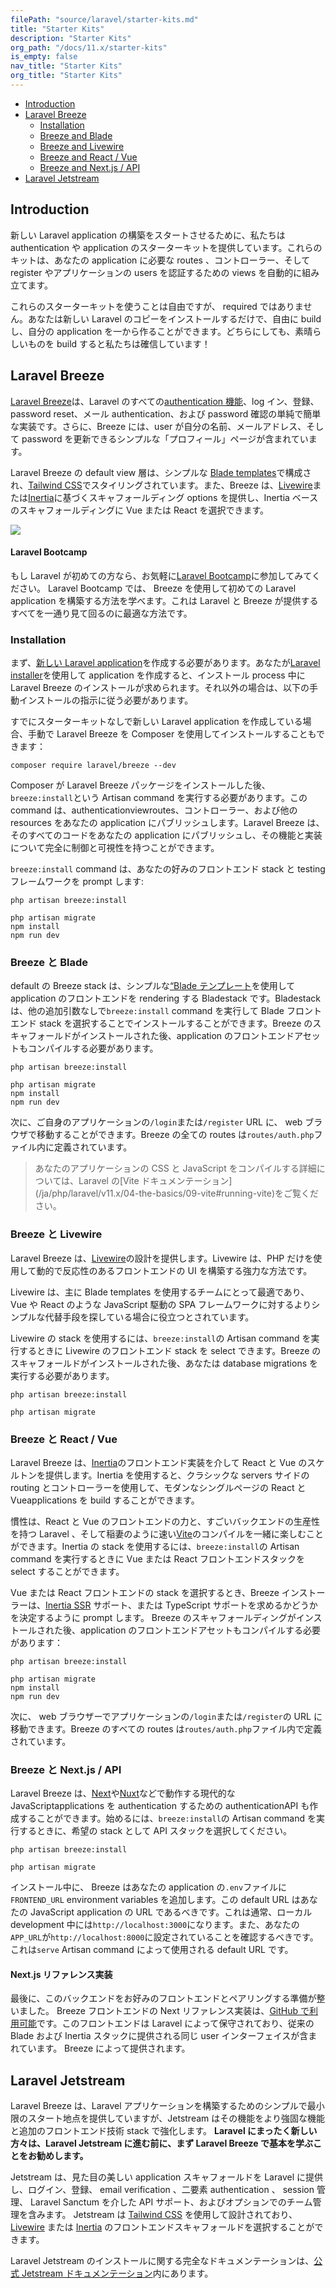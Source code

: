 ```yaml
---
filePath: "source/laravel/starter-kits.md"
title: "Starter Kits"
description: "Starter Kits"
org_path: "/docs/11.x/starter-kits"
is_empty: false
nav_title: "Starter Kits"
org_title: "Starter Kits"
---
```


<InPageIndex>

- [Introduction](#introduction)
- [Laravel Breeze](#laravel-breeze)
  - [Installation](#laravel-breeze-installation)
  - [Breeze and Blade](#breeze-and-blade)
  - [Breeze and Livewire](#breeze-and-livewire)
  - [Breeze and React / Vue](#breeze-and-inertia)
  - [Breeze and Next.js / API](#breeze-and-next)
- [Laravel Jetstream](#laravel-jetstream)

</InPageIndex>

<a name="introduction"></a>

## Introduction

新しい Laravel application の構築をスタートさせるために、私たちは authentication や application のスターターキットを提供しています。これらのキットは、あなたの application に必要な routes 、コントローラー、そして register やアプリケーションの users を認証するための views を自動的に組み立てます。

これらのスターターキットを使うことは自由ですが、 required ではありません。あなたは新しい Laravel のコピーをインストールするだけで、自由に build し、自分の application を一から作ることができます。どちらにしても、素晴らしいものを build すると私たちは確信しています！

<a name="laravel-breeze"></a>

## Laravel Breeze

[Laravel Breeze](https://github.com/laravel/breeze)は、Laravel のすべての[authentication 機能](/ja/php/laravel/v11.x/06-security/authentication)、log イン、登録、password reset、メール authentication、および password 確認の単純で簡単な実装です。さらに、Breeze には、user が自分の名前、メールアドレス、そして password を更新できるシンプルな「プロフィール」ページが含まれています。

Laravel Breeze の default view 層は、シンプルな [Blade templates](/ja/php/laravel/v11.x/04-the-basics/08-blade)で構成され、[Tailwind CSS](https://tailwindcss.com)でスタイリングされています。また、Breeze は、[Livewire](https://livewire.laravel.com)または[Inertia](https://inertiajs.com)に基づくスキャフォールディング options を提供し、Inertia ベースのスキャフォールディングに Vue または React を選択できます。

<img src="/images/php/laravel/v11.x/img/docs/breeze-register.png" />

#### Laravel Bootcamp

もし Laravel が初めての方なら、お気軽に[Laravel Bootcamp](https://bootcamp.laravel.com)に参加してみてください。 Laravel Bootcamp では、 Breeze を使用して初めての Laravel application を構築する方法を学べます。これは Laravel と Breeze が提供するすべてを一通り見て回るのに最適な方法です。

<a name="laravel-breeze-installation"></a>

### Installation

まず、[新しい Laravel application](/ja/php/laravel/v11.x/02-getting-started/01-installation)を作成する必要があります。あなたが[Laravel installer](/ja/php/laravel/v11.x/02-getting-started/01-installation#creating-a-laravel-project)を使用して application を作成すると、インストール process 中に Laravel Breeze のインストールが求められます。それ以外の場合は、以下の手動インストールの指示に従う必要があります。

すでにスターターキットなしで新しい Laravel application を作成している場合、手動で Laravel Breeze を Composer を使用してインストールすることもできます：

```shell
composer require laravel/breeze --dev
```

Composer が Laravel Breeze パッケージをインストールした後、`breeze:install`という Artisan command を実行する必要があります。この command は、authenticationviewroutes、コントローラー、および他の resources をあなたの application にパブリッシュします。Laravel Breeze は、そのすべてのコードをあなたの application にパブリッシュし、その機能と実装について完全に制御と可視性を持つことができます。

`breeze:install` command は、あなたの好みのフロントエンド stack と testing フレームワークを prompt します:

```shell
php artisan breeze:install

php artisan migrate
npm install
npm run dev
```

<a name="breeze-and-blade"></a>

### Breeze と Blade

default の Breeze stack は、シンプルな[“Blade テンプレート](/ja/php/laravel/v11.x/04-the-basics/08-blade)を使用して application のフロントエンドを rendering する Bladestack です。Bladestack は、他の追加引数なしで`breeze:install` command を実行して Blade フロントエンド stack を選択することでインストールすることができます。Breeze のスキャフォールドがインストールされた後、application のフロントエンドアセットもコンパイルする必要があります。

```shell
php artisan breeze:install

php artisan migrate
npm install
npm run dev
```

次に、ご自身のアプリケーションの`/login`または`/register` URL に、 web ブラウザで移動することができます。Breeze の全ての routes は`routes/auth.php`ファイル内に定義されています。

> <LaravelNote type="note" />
> あなたのアプリケーションの CSS と JavaScript をコンパイルする詳細については、Laravel
> の[Vite ドキュメンテーション](/ja/php/laravel/v11.x/04-the-basics/09-vite#running-vite)をご覧ください。

<a name="breeze-and-livewire"></a>

### Breeze と Livewire

Laravel Breeze は、[Livewire](https://livewire.laravel.com)の設計を提供します。Livewire は、PHP だけを使用して動的で反応性のあるフロントエンドの UI を構築する強力な方法です。

Livewire は、主に Blade templates を使用するチームにとって最適であり、Vue や React のような JavaScript 駆動の SPA フレームワークに対するよりシンプルな代替手段を探している場合に役立つとされています。

Livewire の stack を使用するには、`breeze:install`の Artisan command を実行するときに Livewire のフロントエンド stack を select できます。Breeze のスキャフォールドがインストールされた後、あなたは database migrations を実行する必要があります。

```shell
php artisan breeze:install

php artisan migrate
```

<a name="breeze-and-inertia"></a>

### Breeze と React / Vue

Laravel Breeze は、[Inertia](https://inertiajs.com)のフロントエンド実装を介して React と Vue のスケルトンを提供します。Inertia を使用すると、クラシックな servers サイドの routing とコントローラーを使用して、モダンなシングルページの React と Vueapplications を build することができます。

慣性は、React と Vue のフロントエンドの力と、すごいバックエンドの生産性を持つ Laravel 、そして稲妻のように速い[Vite](https://vitejs.dev)のコンパイルを一緒に楽しむことができます。Inertia の stack を使用するには、`breeze:install`の Artisan command を実行するときに Vue または React フロントエンドスタックを select することができます。

Vue または React フロントエンドの stack を選択するとき、Breeze インストーラーは、[Inertia SSR](https://inertiajs.com/server-side-rendering) サポート、または TypeScript サポートを求めるかどうかを決定するように prompt します。 Breeze のスキャフォールディングがインストールされた後、application のフロントエンドアセットもコンパイルする必要があります：

```shell
php artisan breeze:install

php artisan migrate
npm install
npm run dev
```

次に、 web ブラウザーでアプリケーションの`/login`または`/register`の URL に移動できます。Breeze のすべての routes は`routes/auth.php`ファイル内で定義されています。

<a name="breeze-and-next"></a>

### Breeze と Next.js / API

Laravel Breeze は、[Next](https://nextjs.org)や[Nuxt](https://nuxt.com)などで動作する現代的な JavaScriptapplications を authentication するための authenticationAPI も作成することができます。始めるには、`breeze:install`の Artisan command を実行するときに、希望の stack として API スタックを選択してください。

```shell
php artisan breeze:install

php artisan migrate
```

インストール中に、 Breeze はあなたの application の`.env`ファイルに`FRONTEND_URL` environment variables を追加します。この default URL はあなたの JavaScript application の URL であるべきです。これは通常、ローカル development 中には`http://localhost:3000`になります。また、あなたの`APP_URL`が`http://localhost:8000`に設定されていることを確認するべきです。これは`serve` Artisan command によって使用される default URL です。

<a name="next-reference-implementation"></a>

#### Next.js リファレンス実装

最後に、このバックエンドをお好みのフロントエンドとペアリングする準備が整いました。 Breeze フロントエンドの Next リファレンス実装は、[GitHub で利用可能](https://github.com/laravel/breeze-next)です。このフロントエンドは Laravel によって保守されており、従来の Blade および Inertia スタックに提供される同じ user インターフェイスが含まれています。 Breeze によって提供されます。

<a name="laravel-jetstream"></a>

## Laravel Jetstream

Laravel Breeze は、Laravel アプリケーションを構築するためのシンプルで最小限のスタート地点を提供していますが、Jetstream はその機能をより強固な機能と追加のフロントエンド技術 stack で強化します。 **Laravel にまったく新しい方々は、Laravel Jetstream に進む前に、まず Laravel Breeze で基本を学ぶことをお勧めします。**

Jetstream は、見た目の美しい application スキャフォールドを Laravel に提供し、ログイン、登録、 email verification 、二要素 authentication 、 session 管理、 Laravel Sanctum を介した API サポート、およびオプションでのチーム管理を含みます。 Jetstream は [Tailwind CSS](https://tailwindcss.com) を使用して設計されており、[Livewire](https://livewire.laravel.com) または [Inertia](https://inertiajs.com) のフロントエンドスキャフォールドを選択することができます。

Laravel Jetstream のインストールに関する完全なドキュメンテーションは、[公式 Jetstream ドキュメンテーション](https://jetstream.laravel.com)内にあります。
